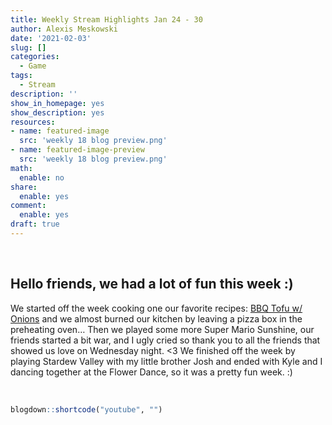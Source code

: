 ```yaml
---
title: Weekly Stream Highlights Jan 24 - 30
author: Alexis Meskowski
date: '2021-02-03'
slug: []
categories:
  - Game
tags:
  - Stream
description: ''
show_in_homepage: yes
show_description: yes
resources:
- name: featured-image
  src: 'weekly 18 blog preview.png'
- name: featured-image-preview
  src: 'weekly 18 blog preview.png'
math:
  enable: no
share:
  enable: yes
comment:
  enable: yes
draft: true
---
```


<!-- draft: true -->
<!-- Featured Image: 780x234 -->
<!-- Links: [](){target="_blank"} -->

<br>

## Hello friends, we had a lot of fun this week :)

We started off the week cooking one our favorite recipes: [BBQ Tofu w/ Onions](https://www.eatgamelove.com/2020-12-15-bbq-baked-tofu/){target="_blank"} and we almost burned our kitchen by leaving a pizza box in the preheating oven... Then we played some more Super Mario Sunshine, our friends started a bit war, and I ugly cried so thank you to all the friends that showed us love on Wednesday night. <3 We finished off the week by playing Stardew Valley with my little brother Josh and ended with Kyle and I dancing together at the Flower Dance, so it was a pretty fun week. :)

<br>

```r
blogdown::shortcode("youtube", "")
```

<br>
